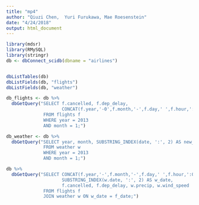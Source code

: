 ```yaml
---
title: "mp4"
author: "Qiuzi Chen,  Yuri Furukawa, Mae Roesenstein"
date: "4/24/2018"
output: html_document
---
```


```r
library(mdsr)
library(RMySQL)
library(stringr)
db <- dbConnect_scidb(dbname = "airlines")


dbListTables(db)
dbListFields(db, "flights")
dbListFields(db, "weather")
```

```r
db_flights <- db %>%
  dbGetQuery("SELECT f.cancelled, f.dep_delay,
                     CONCAT(f.year,'-0',f.month,'-',f.day,' ',f.hour,':00') AS date
              FROM flights f
              WHERE year = 2013
              AND month = 1;")

db_weather <- db %>%
  dbGetQuery("SELECT year, month, SUBSTRING_INDEX(date, ':', 2) AS new_date, w.precip, w.wind_speed
              FROM weather w
              WHERE year = 2013
              AND month = 1;")

db %>%
  dbGetQuery("SELECT CONCAT(f.year,'-',f.month,'-',f.day,' ',f.hour,':00') AS f_date,
                     SUBSTRING_INDEX(w.date, ':', 2) AS w_date,
                     f.cancelled, f.dep_delay, w.precip, w.wind_speed
              FROM flights f
              JOIN weather w ON w_date = f_date;")
```